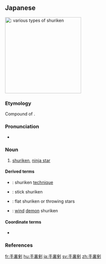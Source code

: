 {{also|手裏劍}}
==Japanese==
{{wikipedia|lang=ja}}
{{ja-kanjitab|しゅ|り|けん|yomi=on}}
[[File:Shurikens.jpg|thumb|250px|{{lang|ja|手裏剣}}: various types of shuriken]]
{{wikipedia|Shuriken}}

===Etymology===
Compound of {{compound|lang=ja|sort=しゅりけん|手裏|tr1=shuri|t1=in the hand|剣|tr2=ken|t2=sword; blade}}.

===Pronunciation===
* {{ja-pron|しゅりけん|y=on|acc=h|acc_ref=NHK}}

===Noun===
{{ja-noun|しゅりけん|kyu=手裏劍}}

# {{lb|ja|weaponry|sort=しゅりけん}} [[shuriken]], [[ninja star]] {{gloss|a ninja weapon}}

====Derived terms====
* {{ja-l|手裏剣術|しゅりけんじゅつ|shuriken jutsu}}: shuriken [[technique]]
* {{ja-l|棒手裏剣|ぼうしゅりけん|bō shuriken}}: stick shuriken
* {{ja-l|平手裏剣|ひらしゅりけん|hira shuriken}}: flat shuriken or throwing stars
* {{ja-l|風魔手裏剣|ふうましゅりけん|fūma shuriken}}: [[wind]] [[demon]] shuriken

====Coordinate terms====
* {{ja-l|苦無|くない|kunai}}

===References===
<references/>

[[fr:手裏剣]]
[[hu:手裏剣]]
[[ja:手裏剣]]
[[sv:手裏剣]]
[[zh:手裏剣]]